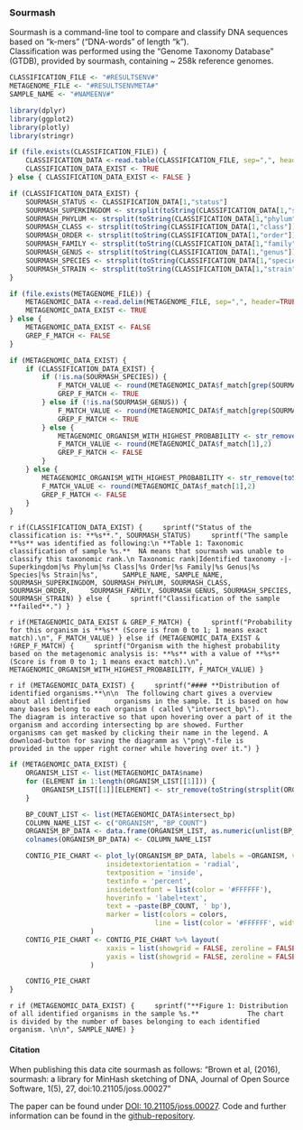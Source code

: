 ### Sourmash

Sourmash is a command-line tool to compare and classify DNA sequences based on "k-mers" ("DNA-words" of length "k").  
Classification was performed using the "Genome Taxonomy Database" (GTDB), provided by sourmash, containing ~ 258k reference genomes.

```r
CLASSIFICATION_FILE <- "#RESULTSENV#"
METAGENOME_FILE <- "#RESULTSENVMETA#"
SAMPLE_NAME <- "#NAMEENV#"

library(dplyr)
library(ggplot2)
library(plotly)
library(stringr)

if (file.exists(CLASSIFICATION_FILE)) {
	CLASSIFICATION_DATA <-read.table(CLASSIFICATION_FILE, sep=",", header=TRUE, na.strings = c("", "NA"))
	CLASSIFICATION_DATA_EXIST <- TRUE
} else { CLASSIFICATION_DATA_EXIST <- FALSE }

if (CLASSIFICATION_DATA_EXIST) {
	SOURMASH_STATUS <- CLASSIFICATION_DATA[1,"status"]
	SOURMASH_SUPERKINGDOM <- strsplit(toString(CLASSIFICATION_DATA[1,"superkingdom"]), '__')[[1]][2]
	SOURMASH_PHYLUM <- strsplit(toString(CLASSIFICATION_DATA[1,"phylum"]), '__')[[1]][2]
	SOURMASH_CLASS <- strsplit(toString(CLASSIFICATION_DATA[1,"class"]), '__')[[1]][2]
	SOURMASH_ORDER <- strsplit(toString(CLASSIFICATION_DATA[1,"order"]), '__')[[1]][2]
	SOURMASH_FAMILY <- strsplit(toString(CLASSIFICATION_DATA[1,"family"]), '__')[[1]][2]
	SOURMASH_GENUS <- strsplit(toString(CLASSIFICATION_DATA[1,"genus"]), '__')[[1]][2]
	SOURMASH_SPECIES <- strsplit(toString(CLASSIFICATION_DATA[1,"species"]), '__')[[1]][2]
	SOURMASH_STRAIN <- strsplit(toString(CLASSIFICATION_DATA[1,"strain"]), '__')[[1]][2]
}

if (file.exists(METAGENOME_FILE)) {
	METAGENOMIC_DATA <-read.delim(METAGENOME_FILE, sep=",", header=TRUE)
	METAGENOMIC_DATA_EXIST <- TRUE
} else {
	METAGENOMIC_DATA_EXIST <- FALSE
	GREP_F_MATCH <- FALSE
}

if (METAGENOMIC_DATA_EXIST) {
	if (CLASSIFICATION_DATA_EXIST) {
		if (!is.na(SOURMASH_SPECIES)) {
    		F_MATCH_VALUE <- round(METAGENOMIC_DATA$f_match[grep(SOURMASH_SPECIES, METAGENOMIC_DATA$name)],2)
    		GREP_F_MATCH <- TRUE
    	} else if (!is.na(SOURMASH_GENUS)) {
    		F_MATCH_VALUE <- round(METAGENOMIC_DATA$f_match[grep(SOURMASH_GENUS, METAGENOMIC_DATA$name)],2)
    		GREP_F_MATCH <- TRUE
    	} else {
			METAGENOMIC_ORGANISM_WITH_HIGHEST_PROBABILITY <- str_remove(toString(strsplit(toString(METAGENOMIC_DATA$name[1]), ' ',)[[1]][2:3]), ',')
			F_MATCH_VALUE <- round(METAGENOMIC_DATA$f_match[1],2)
			GREP_F_MATCH <- FALSE
    	}
	} else {
		METAGENOMIC_ORGANISM_WITH_HIGHEST_PROBABILITY <- str_remove(toString(strsplit(toString(METAGENOMIC_DATA$name[1]), ' ',)[[1]][2:3]), ',')
		F_MATCH_VALUE <- round(METAGENOMIC_DATA$f_match[1],2)
		GREP_F_MATCH <- FALSE
  	}
}
```

`r if(CLASSIFICATION_DATA_EXIST) {
	sprintf("Status of the classification is: **%s**.", SOURMASH_STATUS)
	sprintf("The sample **%s** was identified as following:\n
**Table 1: Taxonomic classification of sample %s.**  NA means that sourmash was unable to classify this taxonomic rank.\n
Taxonomic rank|Identified taxonomy
-|-
Superkingdom|%s
Phylum|%s
Class|%s
Order|%s
Family|%s
Genus|%s
Species|%s
Strain|%s", 
	SAMPLE_NAME, SAMPLE_NAME, SOURMASH_SUPERKINGDOM, SOURMASH_PHYLUM, SOURMASH_CLASS, SOURMASH_ORDER,
	SOURMASH_FAMILY, SOURMASH_GENUS, SOURMASH_SPECIES, SOURMASH_STRAIN)
} else {
	sprintf("Classification of the sample **failed**.")
}`

`r if(METAGENOMIC_DATA_EXIST & GREP_F_MATCH) {
	sprintf("Probability for this organism is **%s** (Score is from 0 to 1; 1 means exact match).\n", F_MATCH_VALUE)
} else if (METAGENOMIC_DATA_EXIST & !GREP_F_MATCH) {
	sprintf("Organism with the highest probability based on the metagenomic analysis is: **%s** with a value of **%s** (Score is from 0 to 1; 1 means exact match).\n",
	METAGENOMIC_ORGANISM_WITH_HIGHEST_PROBABILITY, F_MATCH_VALUE)
}`

`r if (METAGENOMIC_DATA_EXIST) {
	sprintf("#### **Distribution of identified organisms.**\n\n  The following chart gives a overview about all identified 
	organisms in the sample. It is based on how many bases belong to each organism ( called \"intersect_bp\").  
	The diagram is interactive so that upon hovering over a part of it the organism and according intersecting bp are showed. Further 
	organisms can get masked by clicking their name in the legend. A download-button for saving the diagramm as \"png\"-file is 
	provided in the upper right corner while hovering over it.")
}`

```r
if (METAGENOMIC_DATA_EXIST) {
	ORGANISM_LIST <- list(METAGENOMIC_DATA$name)
	for (ELEMENT in 1:length(ORGANISM_LIST[[1]])) {
		ORGANISM_LIST[[1]][ELEMENT] <- str_remove(toString(strsplit(ORGANISM_LIST[[1]][ELEMENT], ' ')[[1]][2:3]), ',')
	}

	BP_COUNT_LIST <- list(METAGENOMIC_DATA$intersect_bp)
	COLUMN_NAME_LIST <- c("ORGANISM", "BP_COUNT")
	ORGANISM_BP_DATA <- data.frame(ORGANISM_LIST, as.numeric(unlist(BP_COUNT_LIST)))
	colnames(ORGANISM_BP_DATA) <- COLUMN_NAME_LIST

	CONTIG_PIE_CHART <- plot_ly(ORGANISM_BP_DATA, labels = ~ORGANISM, values = ~BP_COUNT, type = 'pie',
                		insidetextorientation = 'radial',
                		textposition = 'inside',
                		textinfo = 'percent',
                		insidetextfont = list(color = '#FFFFFF'),
                		hoverinfo = 'label+text',
                		text = ~paste(BP_COUNT, ' bp'),
                		marker = list(colors = colors,
                              		line = list(color = '#FFFFFF', width = 1))
					)
	CONTIG_PIE_CHART <- CONTIG_PIE_CHART %>% layout(
          				xaxis = list(showgrid = FALSE, zeroline = FALSE, showticklabels = FALSE),
          				yaxis = list(showgrid = FALSE, zeroline = FALSE, showticklabels = FALSE)
					)

	CONTIG_PIE_CHART
}
```

`r if (METAGENOMIC_DATA_EXIST) {
	sprintf("**Figure 1: Distribution of all identified organisms in the sample %s.**   
	    The chart is divided by the number of bases belonging to each identified organism. \n\n", SAMPLE_NAME)
}`

#### **Citation**

When publishing this data cite sourmash as follows:
"Brown et al, (2016), sourmash: a library for MinHash sketching of DNA,
Journal of Open Source Software, 1(5), 27, doi:10.21105/joss.00027"

The paper can be found under [DOI: 10.21105/joss.00027](https://www.doi.org/10.21105/joss.00027).
Code and further information can be found in the [github-repository](https://github.com/sourmash-bio/sourmash).